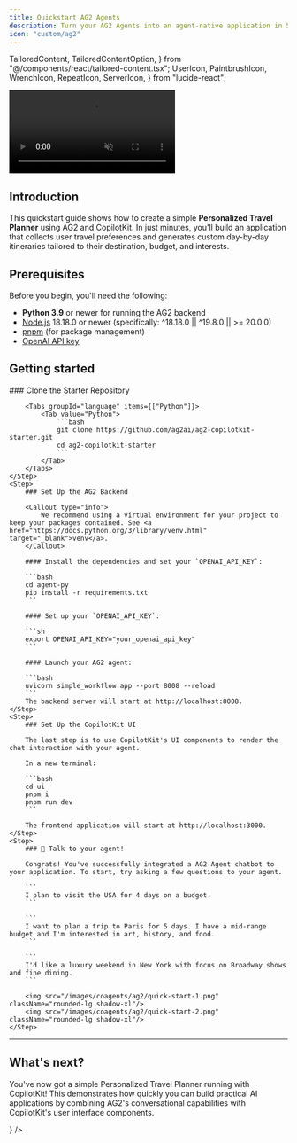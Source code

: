 ```yaml
---
title: Quickstart AG2 Agents
description: Turn your AG2 Agents into an agent-native application in 5 minutes.
icon: "custom/ag2"
---
```


  TailoredContent,
  TailoredContentOption,
} from "@/components/react/tailored-content.tsx";
  UserIcon,
  PaintbrushIcon,
  WrenchIcon,
  RepeatIcon,
  ServerIcon,
} from "lucide-react";

<video
  src="/images/coagents/chat-example.mp4"
  className="rounded-lg shadow-xl"
  loop
  playsInline
  controls
  autoPlay
  muted
/>

## Introduction

This quickstart guide shows how to create a simple **Personalized Travel Planner** using AG2 and CopilotKit. In just minutes, you'll build an application that collects user travel preferences and generates custom day-by-day itineraries tailored to their destination, budget, and interests.

## Prerequisites

Before you begin, you'll need the following:

- **Python 3.9** or newer for running the AG2 backend
- <a href="https://nodejs.org/en/download" target="_blank">Node.js</a> 18.18.0 or newer (specifically: ^18.18.0 || ^19.8.0 || >= 20.0.0)
- <a href="https://pnpm.io/installation" target="_blank">pnpm</a> (for package management)
- <a href="https://platform.openai.com/api-keys" target="_blank">OpenAI API key</a>

## Getting started

<Steps>
    <Step>
        ### Clone the Starter Repository

        <Tabs groupId="language" items={["Python"]}>
            <Tab value="Python">
                ```bash
                git clone https://github.com/ag2ai/ag2-copilotkit-starter.git
                cd ag2-copilotkit-starter
                ```
            </Tab>
        </Tabs>
    </Step>
    <Step>
        ### Set Up the AG2 Backend

        <Callout type="info">
            We recommend using a virtual environment for your project to keep your packages contained. See <a href="https://docs.python.org/3/library/venv.html" target="_blank">venv</a>.
        </Callout>

        #### Install the dependencies and set your `OPENAI_API_KEY`:

        ```bash
        cd agent-py
        pip install -r requirements.txt
        ```

        #### Set up your `OPENAI_API_KEY`:

        ```sh
        export OPENAI_API_KEY="your_openai_api_key"
        ```

        #### Launch your AG2 agent:

        ```bash
        uvicorn simple_workflow:app --port 8008 --reload
        ```
        The backend server will start at http://localhost:8008.
    </Step>
    <Step>
        ### Set Up the CopilotKit UI
        
        The last step is to use CopilotKit's UI components to render the chat interaction with your agent.

        In a new terminal:

        ```bash
        cd ui
        pnpm i
        pnpm run dev
        ```

        The frontend application will start at http://localhost:3000.
    </Step>
    <Step>
        ### 🎉 Talk to your agent!

        Congrats! You've successfully integrated a AG2 Agent chatbot to your application. To start, try asking a few questions to your agent.

        ```
        I plan to visit the USA for 4 days on a budget.
        ```

        ```
        I want to plan a trip to Paris for 5 days. I have a mid-range budget and I'm interested in art, history, and food.
        ```

        ```
        I'd like a luxury weekend in New York with focus on Broadway shows and fine dining.
        ```

        <img src="/images/coagents/ag2/quick-start-1.png" className="rounded-lg shadow-xl"/>
        <img src="/images/coagents/ag2/quick-start-2.png" className="rounded-lg shadow-xl"/>
    </Step>

</Steps>

---

## What's next?

You've now got a simple Personalized Travel Planner running with CopilotKit! This demonstrates how quickly you can build practical AI applications by combining AG2's conversational capabilities with CopilotKit's user interface components.

<Cards>
  <Card
    title="Implement Human in the Loop"
    description="Allow your users and agents to collaborate together on tasks."
    href="/ag2/human-in-the-loop"
    icon={<UserIcon />}
  />
</Cards>
